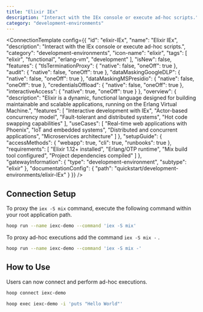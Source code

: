 ```yaml
---
title: "Elixir IEx"
description: "Interact with the IEx console or execute ad-hoc scripts."
category: "development-environments"
---
```



<ConnectionTemplate config={{
  "id": "elixir-IEx",
  "name": "Elixir IEx",
  "description": "Interact with the IEx console or execute ad-hoc scripts.",
  "category": "development-environments",
  "icon-name": "elixir",
  "tags": [
    "elixir",
    "functional",
    "erlang-vm",
    "development"
  ],
  "isNew": false,
  "features": {
    "tlsTerminationProxy": {
      "native": false,
      "oneOff": true
    },
    "audit": {
      "native": false,
      "oneOff": true
    },
    "dataMaskingGoogleDLP": {
      "native": false,
      "oneOff": true
    },
    "dataMaskingMSPresidio": {
      "native": false,
      "oneOff": true
    },
    "credentialsOffload": {
      "native": false,
      "oneOff": true
    },
    "interactiveAccess": {
      "native": true,
      "oneOff": true
    }
  },
  "overview": {
    "description": "Elixir is a dynamic, functional language designed for building maintainable and scalable applications, running on the Erlang Virtual Machine.",
    "features": [
      "Interactive development with IEx",
      "Actor-based concurrency model",
      "Fault-tolerant and distributed systems",
      "Hot code swapping capabilities"
    ],
    "useCases": [
      "Real-time web applications with Phoenix",
      "IoT and embedded systems",
      "Distributed and concurrent applications",
      "Microservices architecture"
    ]
  },
  "setupGuide": {
    "accessMethods": {
      "webapp": true,
      "cli": true,
      "runbooks": true
    },
    "requirements": [
      "Elixir 1.12+ installed",
      "Erlang/OTP runtime",
      "Mix build tool configured",
      "Project dependencies compiled"
    ]
  },
  "gatewayInformation": {
    "type": "development-environment",
    "subtype": "elixir"
  },
  "documentationConfig": {
    "path": "quickstart/development-environments/elixir-IEx"
  }
}} />
## Connection Setup

To proxy the `iex -S mix` command, execute the following command within your root application path.

```bash
hoop run --name iexc-demo --command 'iex -S mix'
```

To proxy ad-hoc executions add the command `iex -S mix -` .

```bash
hoop run --name iexc-demo --command 'iex -S mix -'
```

## How to Use

Users can now connect and perform ad-hoc executions.

```bash
hoop connect iexc-demo
```

```bash
hoop exec iexc-demo -i 'puts "Hello World"'
```
